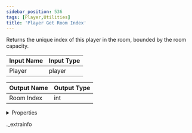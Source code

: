 ```yaml
---
sidebar_position: 536
tags: [Player,Utilities]
title: 'Player Get Room Index'
---
```


Returns the unique index of this player in the room, bounded by the room capacity.



<IChip uuid="7683e201-29d3-44d4-abb4-d75ef9233faa" />

| Input Name | Input Type |
|-----------|-----------|
| Player | player |

| Output Name | Output Type |
|-----------|-----------|
| Room Index | int |


<details>
  <summary>Properties</summary>
  <div>
    <div>
    <table>
      <thead>
        <tr>
          <th>Room availability:</th>
          <th>Available everywhere</th>
        </tr>
        <tr>
          <th>Is beta required?</th>
          <th>No</th>
        </tr>
        <tr>
          <th>Is this chip a trolling risk?</th>
          <th>No</th>
        </tr>
        <tr>
          <th>Is this chip a role assignment risk?</th>
          <th>No</th>
        </tr>
        <tr>
          <th>Chip UUID</th>
          <th>7683e201-29d3-44d4-abb4-d75ef9233faa</th>
        </tr>
      </thead>
    </table>
    </div>
  </div>
</details>

._extrainfo